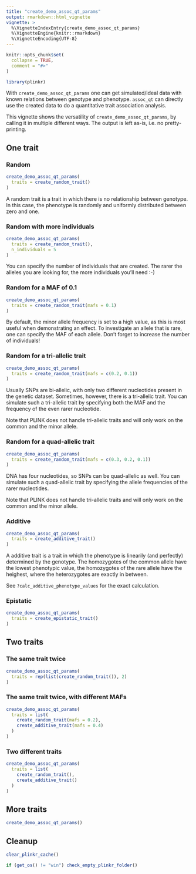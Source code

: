```yaml
---
title: "create_demo_assoc_qt_params"
output: rmarkdown::html_vignette
vignette: >
  %\VignetteIndexEntry{create_demo_assoc_qt_params}
  %\VignetteEngine{knitr::rmarkdown}
  %\VignetteEncoding{UTF-8}
---
```


```r
knitr::opts_chunk$set(
  collapse = TRUE,
  comment = "#>"
)
```

```r
library(plinkr)
```

With `create_demo_assoc_qt_params` one can get simulated/ideal data
with known relations between genotype and phenotype.
`assoc_qt` can directly use the created data to do a quantitative trait
association analysis.

This vignette shows the versatility of `create_demo_assoc_qt_params`,
by calling it in multiple different ways. 
The output is left as-is, i.e. no pretty-printing.

## One trait

### Random

```r
create_demo_assoc_qt_params(
  traits = create_random_trait()
)
```

A random trait is a trait in which there is no relationship
between genotype. In this case, the phenotype is randomly
and uniformly distributed between zero and one.

### Random with more individuals

```r
create_demo_assoc_qt_params(
  traits = create_random_trait(),
  n_individuals = 5
)
```

You can specify the number of individuals that are created.
The rarer the alleles you are looking for, 
the more individuals you'll need :-)

### Random for a MAF of 0.1

```r
create_demo_assoc_qt_params(
  traits = create_random_trait(mafs = 0.1)
)
```

By default, the minor allele frequency is set to a high value, as this
is most useful when demonstrating an effect. To investigate an allele
that is rare, one can specify the MAF of each allele.
Don't forget to increase the number of individuals!

### Random for a tri-allelic trait

```r
create_demo_assoc_qt_params(
  traits = create_random_trait(mafs = c(0.2, 0.1))
)
```

Usually SNPs are bi-allelic, with only two different nucleotides present
in the genetic dataset. Sometimes, however, there is a tri-allelic trait.
You can simulate such a tri-allelic trait by specifying both
the MAF and the frequency of the even rarer nucleotide.

Note that PLINK does not handle tri-allelic traits and will only
work on the common and the minor allele.

### Random for a quad-allelic trait

```r
create_demo_assoc_qt_params(
  traits = create_random_trait(mafs = c(0.3, 0.2, 0.1))
)
```

DNA has four nucleotides, so SNPs can be quad-allelic as well.
You can simulate such a quad-allelic trait by specifying the
allele frequencies of the rarer nucleotides.

Note that PLINK does not handle tri-allelic traits and will only
work on the common and the minor allele.

### Additive

```r
create_demo_assoc_qt_params(
  traits = create_additive_trait()
)
```

A additive trait is a trait in which the phenotype is
linearily (and perfectly) determined by the genotype.
The homozygotes of the common allele have the lowest phenotypic value,
the homozygotes of the rare allele have the heighest,
where the heterozygotes are exactly in between.

See `?calc_additive_phenotype_values` for the exact calculation.

### Epistatic

```r
create_demo_assoc_qt_params(
  traits = create_epistatic_trait()
)
```

## Two traits

### The same trait twice

```r
create_demo_assoc_qt_params(
  traits = rep(list(create_random_trait()), 2)
)
```

### The same trait twice, with different MAFs

```r
create_demo_assoc_qt_params(
  traits = list(
    create_random_trait(mafs = 0.2),
    create_additive_trait(mafs = 0.4)
  )
)
```

### Two different traits

```r
create_demo_assoc_qt_params(
  traits = list(
    create_random_trait(),
    create_additive_trait()
  )
)
```

## More traits

```r
create_demo_assoc_qt_params()
```

## Cleanup

```r
clear_plinkr_cache()
```

```r
if (get_os() != "win") check_empty_plinkr_folder()
```

